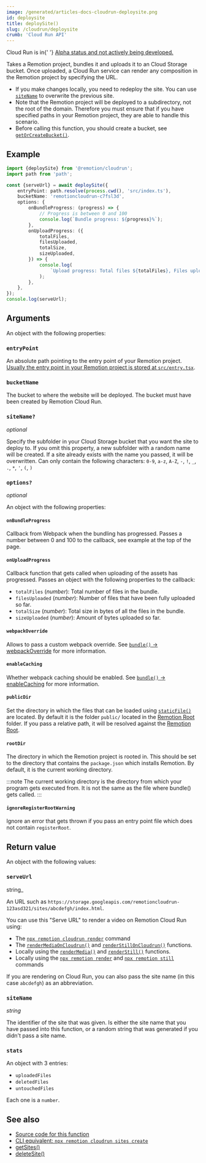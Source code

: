 ```yaml
---
image: /generated/articles-docs-cloudrun-deploysite.png
id: deploysite
title: deploySite()
slug: /cloudrun/deploysite
crumb: 'Cloud Run API'
---
```


<ExperimentalBadge>
	<p>
		Cloud Run is in{' '}
		<a href="/docs/cloudrun/status">
			Alpha status and not actively being developed.
		</a>
	</p>
</ExperimentalBadge>

Takes a Remotion project, bundles it and uploads it to an Cloud Storage bucket. Once uploaded, a Cloud Run service can render any composition in the Remotion project by specifying the URL.

- If you make changes locally, you need to redeploy the site. You can use [`siteName`](#sitename) to overwrite the previous site.
- Note that the Remotion project will be deployed to a subdirectory, not the root of the domain. Therefore you must ensure that if you have specified paths in your Remotion project, they are able to handle this scenario.
- Before calling this function, you should create a bucket, see [`getOrCreateBucket()`](/docs/cloudrun/getorcreatebucket).

## Example

```ts twoslash
import {deploySite} from '@remotion/cloudrun';
import path from 'path';

const {serveUrl} = await deploySite({
	entryPoint: path.resolve(process.cwd(), 'src/index.ts'),
	bucketName: 'remotioncloudrun-c7fsl3d',
	options: {
		onBundleProgress: (progress) => {
			// Progress is between 0 and 100
			console.log(`Bundle progress: ${progress}%`);
		},
		onUploadProgress: ({
			totalFiles,
			filesUploaded,
			totalSize,
			sizeUploaded,
		}) => {
			console.log(
				`Upload progress: Total files ${totalFiles}, Files uploaded ${filesUploaded}, Total size ${totalSize}, Size uploaded ${sizeUploaded}`,
			);
		},
	},
});
console.log(serveUrl);
```

## Arguments

An object with the following properties:

### `entryPoint`

An absolute path pointing to the entry point of your Remotion project. [Usually the entry point in your Remotion project is stored at `src/entry.tsx`](/docs/terminology/entry-point).

### `bucketName`

The bucket to where the website will be deployed. The bucket must have been created by Remotion Cloud Run.

### `siteName?`

_optional_

Specify the subfolder in your Cloud Storage bucket that you want the site to deploy to. If you omit this property, a new subfolder with a random name will be created. If a site already exists with the name you passed, it will be overwritten. Can only contain the following characters: `0-9`, `a-z`, `A-Z`, `-`, `!`, `_`, `.`, `*`, `'`, `(`, `)`

### `options?`

_optional_

An object with the following properties:

#### `onBundleProgress`

Callback from Webpack when the bundling has progressed. Passes a number between 0 and 100 to the callback, see example at the top of the page.

#### `onUploadProgress`

Callback function that gets called when uploading of the assets has progressed. Passes an object with the following properties to the callback:

- `totalFiles` (_number_): Total number of files in the bundle.
- `filesUploaded` (_number_): Number of files that have been fully uploaded so far.
- `totalSize` (_number_): Total size in bytes of all the files in the bundle.
- `sizeUploaded` (_number_): Amount of bytes uploaded so far.

#### `webpackOverride`

Allows to pass a custom webpack override. See [`bundle()` -> webpackOverride](/docs/bundle#webpackoverride) for more information.

#### `enableCaching`

Whether webpack caching should be enabled. See [`bundle()` -> enableCaching](/docs/bundle#enablecaching) for more information.

#### `publicDir`

Set the directory in which the files that can be loaded using [`staticFile()`](/docs/staticfile) are located. By default it is the folder `public/` located in the [Remotion Root](/docs/terminology/remotion-root) folder. If you pass a relative path, it will be resolved against the [Remotion Root](/docs/terminology/remotion-root).

#### `rootDir`

The directory in which the Remotion project is rooted in. This should be set to the directory that contains the `package.json` which installs Remotion. By default, it is the current working directory.

:::note
The current working directory is the directory from which your program gets executed from. It is not the same as the file where bundle() gets called.
:::

#### `ignoreRegisterRootWarning`

Ignore an error that gets thrown if you pass an entry point file which does not contain `registerRoot`.

## Return value

An object with the following values:

### `serveUrl`

string\_

An URL such as `https://storage.googleapis.com/remotioncloudrun-123asd321/sites/abcdefgh/index.html`.

You can use this "Serve URL" to render a video on Remotion Cloud Run using:

- The [`npx remotion cloudrun render`](/docs/cloudrun/cli/render) command
- The [`renderMediaOnCloudrun()`](/docs/cloudrun/rendermediaoncloudrun) and [`renderStillOnCloudrun()`](/docs/cloudrun/renderstilloncloudrun) functions.
- Locally using the [`renderMedia()`](/docs/renderer/render-media) and [`renderStill()`](/docs/renderer/render-still) functions.
- Locally using the [`npx remotion render`](/docs/cli) and [`npx remotion still`](/docs/cli) commands

If you are rendering on Cloud Run, you can also pass the site name (in this case `abcdefgh`) as an abbreviation.

### `siteName`

_string_

The identifier of the site that was given. Is either the site name that you have passed into this function, or a random string that was generated if you didn't pass a site name.

### `stats`

An object with 3 entries:

- `uploadedFiles`
- `deletedFiles`
- `untouchedFiles`

Each one is a `number`.

## See also

- [Source code for this function](https://github.com/remotion-dev/remotion/blob/main/packages/cloudrun/src/api/deploy-site.ts)
- [CLI equivalent: `npx remotion cloudrun sites create`](/docs/cloudrun/cli/sites/create)
- [getSites()](/docs/cloudrun/getsites)
- [deleteSite()](/docs/cloudrun/deletesite)
